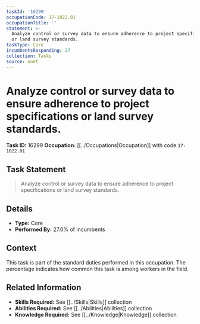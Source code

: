 ```yaml
---
taskId: '16299'
occupationCode: 17-1022.01
occupationTitle: ''
statement: >-
  Analyze control or survey data to ensure adherence to project specifications
  or land survey standards.
taskType: Core
incumbentsResponding: 27
collection: Tasks
source: onet
---
```

# Analyze control or survey data to ensure adherence to project specifications or land survey standards.

**Task ID:** 16299
**Occupation:** [[../Occupations|Occupation]] with code `17-1022.01`

## Task Statement

> Analyze control or survey data to ensure adherence to project specifications or land survey standards.

## Details

- **Type:** Core
- **Performed By:** 27.0% of incumbents

## Context

This task is part of the standard duties performed in this occupation. The percentage indicates how common this task is among workers in the field.

## Related Information

- **Skills Required:** See [[../Skills|Skills]] collection
- **Abilities Required:** See [[../Abilities|Abilities]] collection
- **Knowledge Required:** See [[../Knowledge|Knowledge]] collection
